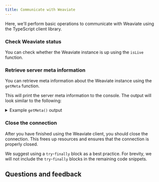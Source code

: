 ```yaml
---
title: Communicate with Weaviate
---
```



Here, we'll perform basic operations to communicate with Weaviate using the TypeScript client library.

### <i class="fa-solid fa-code"></i> Check Weaviate status

You can check whether the Weaviate instance is up using the `isLive` function.

<FilteredTextBlock
  text={TSCode}
  startMarker="# PollLiveness"
  endMarker="# END PollLiveness"
  language="ts"
/>

### <i class="fa-solid fa-code"></i> Retrieve server meta information

You can retrieve meta information about the Weaviate instance using the `getMeta` function.

<FilteredTextBlock
  text={TSCode}
  startMarker="# GetMeta"
  endMarker="# END GetMeta"
  language="ts"
/>

This will print the server meta information to the console. The output will look similar to the following:

<details>
  <summary>Example <code>getMeta()</code> output</summary>

<FilteredTextBlock
  text={TSCode}
  startMarker="# OutputGetMeta"
  endMarker="# END OutputGetMeta"
  language="ts"
/>
</details>

### <i class="fa-solid fa-code"></i> Close the connection

After you have finished using the Weaviate client, you should close the connection. This frees up resources and ensures that the connection is properly closed.

We suggest using a `try`-`finally` block as a best practice. For brevity, we will not include the `try`-`finally` blocks in the remaining code snippets.

<FilteredTextBlock
  text={TSCode}
  startMarker="# TryFinallyCloseDemo"
  endMarker="# END TryFinallyCloseDemo"
  language="ts"
/>

## Questions and feedback


<DocsFeedback/>
